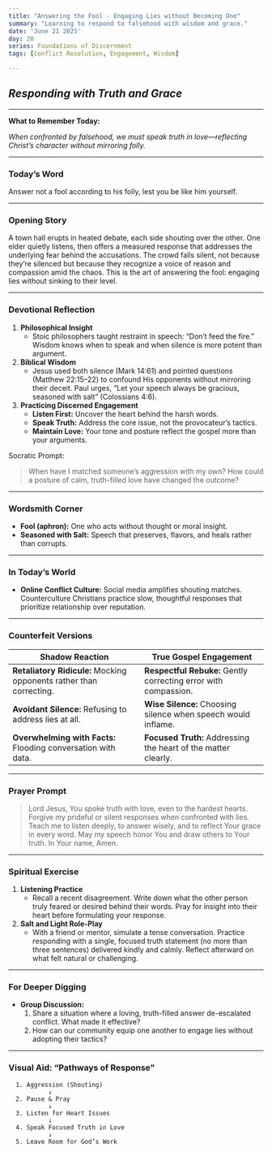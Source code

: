 ```yaml
---
title: "Answering the Fool - Engaging Lies without Becoming One"
summary: "Learning to respond to falsehood with wisdom and grace."
date: 'June 21 2025'
day: 20
series: Foundations of Discernment
tags: [Conflict Resolution, Engagement, Wisdom]

---
```



## *Responding with Truth and Grace*

---

**What to Remember Today:**

*When confronted by falsehood, we must speak truth in love—reflecting Christ’s character without mirroring folly.*

---

### **Today’s Word**

<Scripture refText="Proverbs 26:4 (ESV)">
Answer not a fool according to his folly, lest you be like him yourself.
</Scripture>

---

### **Opening Story**

A town hall erupts in heated debate, each side shouting over the other. One elder quietly listens, then offers a measured response that addresses the underlying fear behind the accusations. The crowd falls silent, not because they’re silenced but because they recognize a voice of reason and compassion amid the chaos. This is the art of answering the fool: engaging lies without sinking to their level.

---

### **Devotional Reflection**

1. **Philosophical Insight**
    - Stoic philosophers taught restraint in speech: “Don’t feed the fire.” Wisdom knows when to speak and when silence is more potent than argument.
2. **Biblical Wisdom**
    - Jesus used both silence (Mark 14:61) and pointed questions (Matthew 22:15–22) to confound His opponents without mirroring their deceit. Paul urges, “Let your speech always be gracious, seasoned with salt” (Colossians 4:6).
3. **Practicing Discerned Engagement**
    - **Listen First:** Uncover the heart behind the harsh words.
    - **Speak Truth:** Address the core issue, not the provocateur’s tactics.
    - **Maintain Love:** Your tone and posture reflect the gospel more than your arguments.

Socratic Prompt:

> When have I matched someone’s aggression with my own? How could a posture of calm, truth-filled love have changed the outcome?

---

### **Wordsmith Corner**

- **Fool (aphron):** One who acts without thought or moral insight.
- **Seasoned with Salt:** Speech that preserves, flavors, and heals rather than corrupts.

---

### **In Today’s World**

- **Online Conflict Culture:** Social media amplifies shouting matches. Counterculture Christians practice slow, thoughtful responses that prioritize relationship over reputation.

---

### **Counterfeit Versions**

| **Shadow Reaction** | **True Gospel Engagement** |
| --- | --- |
| **Retaliatory Ridicule:** Mocking opponents rather than correcting. | **Respectful Rebuke:** Gently correcting error with compassion. |
| **Avoidant Silence:** Refusing to address lies at all. | **Wise Silence:** Choosing silence when speech would inflame. |
| **Overwhelming with Facts:** Flooding conversation with data. | **Focused Truth:** Addressing the heart of the matter clearly. |

---

### **Prayer Prompt**

> Lord Jesus, You spoke truth with love, even to the hardest hearts. Forgive my prideful or silent responses when confronted with lies. Teach me to listen deeply, to answer wisely, and to reflect Your grace in every word. May my speech honor You and draw others to Your truth. In Your name, Amen.
> 

---

### **Spiritual Exercise**

1. **Listening Practice**
    - Recall a recent disagreement. Write down what the other person truly feared or desired behind their words. Pray for insight into their heart before formulating your response.
2. **Salt and Light Role-Play**
    - With a friend or mentor, simulate a tense conversation. Practice responding with a single, focused truth statement (no more than three sentences) delivered kindly and calmly. Reflect afterward on what felt natural or challenging.

---

### **For Deeper Digging**

- **Group Discussion:**
    1. Share a situation where a loving, truth-filled answer de-escalated conflict. What made it effective?
    2. How can our community equip one another to engage lies without adopting their tactics?

---

### **Visual Aid: “Pathways of Response”**

```
  1. Aggression (Shouting)
           ↓
  2. Pause & Pray
           ↓
  3. Listen for Heart Issues
           ↓
  4. Speak Focused Truth in Love
           ↓
  5. Leave Room for God’s Work
```

